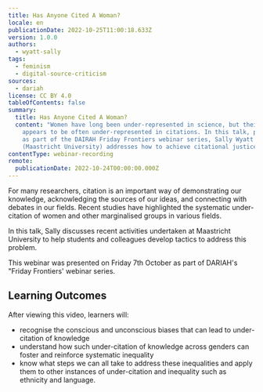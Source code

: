 ```yaml
---
title: Has Anyone Cited A Woman?
locale: en
publicationDate: 2022-10-25T11:00:18.633Z
version: 1.0.0
authors:
  - wyatt-sally
tags:
  - feminism
  - digital-source-criticism
sources:
  - dariah
license: CC BY 4.0
tableOfContents: false
summary:
  title: Has Anyone Cited A Woman?
  content: "Women have long been under-represented in science, but their output
    appears to be often under-represented in citations. In this talk, presented
    as part of the DAIRAH Friday Frontiers webinar series, Sally Wyatt
    (Maastricht University) addresses how to achieve citational justice. "
contentType: webinar-recording
remote:
  publicationDate: 2022-10-24T00:00:00.000Z
---
```

For many researchers, citation is an important way of demonstrating our knowledge, acknowledging the sources of our ideas, and connecting with debates in our fields. Recent studies have highlighted the systematic under-citation of women and other marginalised groups in various fields.

In this talk, Sally discusses recent activities undertaken at Maastricht University to help students and colleagues develop tactics to address this problem.

This webinar was presented on Friday 7th October as part of DARIAH's "Friday Frontiers' webinar series.

## L﻿earning Outcomes

A﻿fter viewing this video, learners will:

* recognise the conscious and unconscious biases that can lead to under-citation of knowledge
* u﻿nderstand how such under-citation of knowledge across genders can foster and reinforce systematic inequality
* k﻿now what steps we can all take to address these inequalities and apply them to other instances of under-citation and inequality such as ethnicity and language.

<VideoCard provider="youtube" id="hXkFMeYyRGk" title="Has Anyone Cited A Woman?" subtitle="Click here to view" image="images/sally-wyatt-thumbnail.png" />
